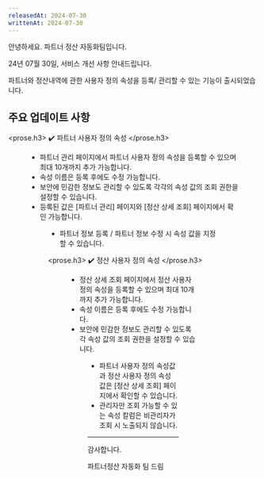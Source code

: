 ```yaml
---
releasedAt: 2024-07-30
writtenAt: 2024-07-30
---
```




안녕하세요. 파트너 정산 자동화팀입니다.

24년 07월 30일, 서비스 개선 사항 안내드립니다.

파트너와 정산내역에 관한 사용자 정의 속성을 등록/ 관리할 수 있는 기능이 출시되었습니다.

## 주요 업데이트 사항

<prose.h3>
  ✔️ 파트너 사용자 정의 속성
</prose.h3>

<Figure src={Image1} caption="파트너 관리 > 파트너 사용자 정의 속성" />

- 파트너 관리 페이지에서 파트너 사용자 정의 속성을 등록할 수 있으며 최대 10개까지 추가 가능합니다.
- 속성 이름은 등록 후에도 수정 가능합니다.
- 보안에 민감한 정보도 관리할 수 있도록 각각의 속성 값의 조회 권한을 설정할 수 있습니다.
- 등록된 값은 \[파트너 관리] 페이지와 \[정산 상세 조회] 페이지에서 확인 가능합니다.

<Figure src={Image2} caption="파트너 관리 > 파트너 정보 수정" />

- 파트너 정보 등록 / 파트너 정보 수정 시 속성 값을 지정할 수 있습니다.

<prose.h3>
  ✔️ 정산 사용자 정의 속성
</prose.h3>

<Figure src={Image3} caption="정산 상세 조회 > 정산 사용자 정의 속성" />

- 정산 상세 조회 페이지에서 정산 사용자 정의 속성을 등록할 수 있으며 최대 10개까지 추가 가능합니다.
- 속성 이름은 등록 후에도 수정 가능합니다.
- 보안에 민감한 정보도 관리할 수 있도록 각 속성 값의 조회 권한을 설정할 수 있습니다.

<Figure src={Image4} caption="정산 상세 조회" />

- 파트너 사용자 정의 속성값과 정산 사용자 정의 속성 값은 \[정산 상세 조회] 페이지에서 확인할 수 있습니다.
- 관리자만 조회 가능할 수 있는 속성 칼럼은 비관리자가 조회 시 노출되지 않습니다.

---

감사합니다.

파트너정산 자동화 팀 드림
